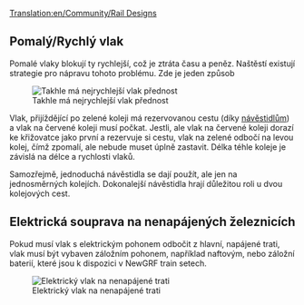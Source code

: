 [[Translation:en/Community/Rail Designs]]
{{cs/Obsah}}
==Pomalý/Rychlý vlak==
Pomalé vlaky blokují ty rychlejší, což je ztráta času a peněz. Naštěstí existují strategie pro nápravu tohoto problému. Zde je jeden způsob

[[File:en/Community/Rail design1.png|center|frame|Takhle má nejrychlejší vlak přednost]]

Vlak, přijíždějící po zelené koleji má rezervovanou cestu (díky [[cs/Manual/Signály#dokonalejsi-pbs-navestidlo|návěstidlům]]) a vlak na červené koleji musí počkat. Jestli, ale vlak na červené koleji dorazí ke křižovatce jako první a rezervuje si cestu, vlak na zelené odbočí na levou kolej, čímž zpomalí, ale nebude muset úplně zastavit. Délka téhle koleje je závislá na délce a rychlosti vlaků.

Samozřejmě, jednoduchá návěstidla se dají použít, ale jen na jednosměrných kolejích. Dokonalejší návěstidla hrají důležitou roli u dvou kolejových cest.

==Elektrická souprava na nenapájených železnicích==

Pokud musí vlak s elektrickým pohonem odbočit z hlavní, napájené trati, vlak musí být vybaven záložním pohonem, například naftovým, nebo záložní baterií, které jsou k dispozici v NewGRF train setech.

[[File:en/Community/Snapshot7.png|frame|center|Elektrický vlak na nenapájené trati]]